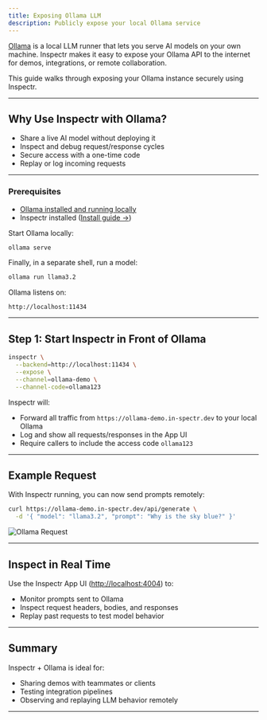 ```yaml
---
title: Exposing Ollama LLM
description: Publicly expose your local Ollama service
---
```


[//]: # (# 🧠 Exposing Ollama with Inspectr)



<FlowIngress client:only="react" />

[Ollama](https://ollama.com) is a local LLM runner that lets you serve AI models on your own machine. Inspectr makes it easy to expose your Ollama API to the internet for demos, integrations, or remote collaboration.

This guide walks through exposing your Ollama instance securely using Inspectr.

---

## Why Use Inspectr with Ollama?

* Share a live AI model without deploying it
* Inspect and debug request/response cycles
* Secure access with a one-time code
* Replay or log incoming requests

---

### Prerequisites

* [Ollama installed and running locally](https://github.com/ollama/ollama)
* Inspectr installed ([Install guide →](/docs/getting-started/installation))

Start Ollama locally:

```bash
ollama serve
```

Finally, in a separate shell, run a model:

```bash
ollama run llama3.2
```

Ollama listens on:

```
http://localhost:11434
```

---

## Step 1: Start Inspectr in Front of Ollama

```bash
inspectr \
  --backend=http://localhost:11434 \
  --expose \
  --channel=ollama-demo \
  --channel-code=ollama123
```

Inspectr will:

* Forward all traffic from `https://ollama-demo.in-spectr.dev` to your local Ollama
* Log and show all requests/responses in the App UI
* Require callers to include the access code `ollama123`

---

## Example Request

With Inspectr running, you can now send prompts remotely:

```bash
curl https://ollama-demo.in-spectr.dev/api/generate \
  -d '{ "model": "llama3.2", "prompt": "Why is the sky blue?" }'
```


<Image src={ollamaReq} alt="Ollama Request" />

---

## Inspect in Real Time

Use the Inspectr App UI ([http://localhost:4004](http://localhost:4004)) to:

* Monitor prompts sent to Ollama
* Inspect request headers, bodies, and responses
* Replay past requests to test model behavior

---

## Summary

Inspectr + Ollama is ideal for:

* Sharing demos with teammates or clients
* Testing integration pipelines
* Observing and replaying LLM behavior remotely

---

[//]: # (## 📚 Related Topics)
[//]: # ()
[//]: # (* [Exposing Publicly →]&#40;/exposing/exposing-publicly&#41;)
[//]: # (* [Replay Requests →]&#40;/core-concepts/how-it-works&#41;)
[//]: # (* [Inspectr Architecture →]&#40;/core-concepts/architecture&#41;)
